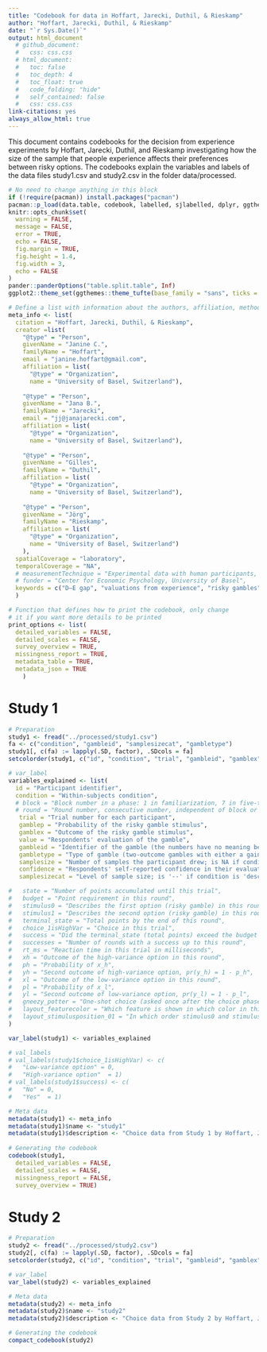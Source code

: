 ```yaml
---
title: "Codebook for data in Hoffart, Jarecki, Duthil, & Rieskamp"
author: "Hoffart, Jarecki, Duthil, & Rieskamp"
date: "`r Sys.Date()`"
output: html_document
  # github_document:
  #   css: css.css
  # html_document:
  #   toc: false
  #   toc_depth: 4
  #   toc_float: true
  #   code_folding: "hide"
  #   self_contained: false
  #   css: css.css
link-citations: yes
always_allow_html: true
---
```


This document contains codebooks for the decision from experience experiments by Hoffart, Jarecki, Duthil, and Rieskamp investigating how the size of the sample that people experience affects their preferences between risky options. The codebooks explain the variables and labels of the data files study1.csv and study2.csv in the folder data/processed.


```r
# No need to change anything in this block
if (!require(pacman)) install.packages("pacman")
pacman::p_load(data.table, codebook, labelled, sjlabelled, dplyr, ggthemes)
knitr::opts_chunk$set(
  warning = FALSE,
  message = FALSE,
  error = TRUE,
  echo = FALSE,
  fig.margin = TRUE,
  fig.height = 1.4,
  fig.width = 3,
  echo = FALSE
)
pander::panderOptions("table.split.table", Inf)
ggplot2::theme_set(ggthemes::theme_tufte(base_family = "sans", ticks = FALSE))
```

```r
# Define a list with information about the authors, affiliation, methods of data collection, and so forth (called meta information)
meta_info <- list(
  citation = "Hoffart, Jarecki, Duthil, & Rieskamp",
  creator =list(
    "@type" = "Person", 
    givenName = "Janine C.", 
    familyName = "Hoffart",
    email = "janine.hoffart@gmail.com",
    affiliation = list(
      "@type" = "Organization",
      name = "University of Basel, Switzerland"),
    
    "@type" = "Person",
    givenName = "Jana B.",
    familyName = "Jarecki",
    email = "jj@janajarecki.com", 
    affiliation = list(
      "@type" = "Organization",
      name = "University of Basel, Switzerland"),
    
    "@type" = "Person", 
    givenName = "Gilles", 
    familyName = "Duthil",
    affiliation = list(
      "@type" = "Organization",
      name = "University of Basel, Switzerland"),
    
    "@type" = "Person", 
    givenName = "Jörg", 
    familyName = "Rieskamp",
    affiliation = list(
      "@type" = "Organization",
      name = "University of Basel, Switzerland")
    ),
  spatialCoverage = "laboratory",
  temporalCoverage = "NA",
  # measurementTechnique = "Experimental data with human participants, within-subjects design",
  # funder = "Center for Economic Psychology, University of Basel",
  keywords = c("D–E gap", "valuations from experience", "risky gambles", "cognitive modeling")
  )

# Function that defines how to print the codebook, only change
# it if you want more details to be printed
print_options <- list(
  detailed_variables = FALSE,
  detailed_scales = FALSE,
  survey_overview = TRUE,
  missingness_report = TRUE,
  metadata_table = TRUE,
  metadata_json = TRUE
    )
```

# Study 1
```r
# Preparation
study1 <- fread("../processed/study1.csv")
fa <- c("condition", "gambleid", "samplesizecat", "gambletype")
study1[, c(fa) := lapply(.SD, factor), .SDcols = fa]
setcolorder(study1, c("id", "condition", "trial", "gambleid", "gamblex", "gamblep", "gambletype", "samplesizecat", "samplesize"))

# var_label
variables_explained <- list(
  id = "Participant identifier",
  condition = "Within-subjects condition",
  # block = "Block number in a phase: 1 in familiarization, 7 in five-trial phase, 1 in one-shot phase",
  # round = "Round number, consecutive number, independent of block or phase",
   trial = "Trial number for each participant",
   gamblep = "Probability of the risky gamble stimulus",
   gamblex = "Outcome of the risky gamble stimulus",
   value = "Respondents' evaluation of the gamble",
   gambleid = "Identifier of the gamble (the numbers have no meaning beyond that they differentiate different gambles)",
   gambletype = "Type of gamble (two-outcome gambles with either a gain or a zero outcome)", # part in brackets necessary?
   samplesize = "Number of samples the participant drew; is NA if condition is 'description'",
   confidence = "Respondents' self-reported confidence in their evaluation",
   samplesizecat = "Level of sample size; is '--' if condition is 'description'"

#   state = "Number of points accumulated until this trial",
#   budget = "Point requirement in this round",
#   stimulus0 = "Describes the first option (risky gamble) in this round in xpy notation: firstOutcome_prFirst_secondOutcome",
#   stimulus1 = "Describes the second option (risky gamble) in this round in xpy notation: firstOutcome_prFirst_secondOutcome", 
#   terminal_state = "Total points by the end of this round",
#   choice_1isHighVar = "Choice in this trial",
#   success = "Did the terminal_state (total points) exceed the budget (requirement) by the end of this round?",
#   successes = "Number of rounds with a success up to this round",
#   rt_ms = "Reaction time in this trial in milliseconds",
#   xh = "Outcome of the high-variance option in this round",
#   ph = "Probability of x_h",
#   yh = "Second outcome of high-variance option, pr(y_h) = 1 - p_h",
#   xl = "Outcome of the low-variance option in this round",
#   pl = "Probability of x_l",
#   yl = "Second outcome of low-variance option, pr(y_l) = 1 - p_l",
#   gneezy_potter = "One-shot choice (asked once after the choice phase): Which part of the 100 pennys do you wish to invest in the lottery? With probability 67% the lottery pays zero. You earn the amount that you did not invest. With probability 33% the lottery pays 2.5X. You earn +2.5 x X plus the amount that you did not invest.",
#   layout_featurecolor = "Which feature is shown in which color in this round. The colors are dark grey (RGB #D9D9D9, grey85) or light grey (RGB #737373, gray45)",
#   layout_stimulusposition_01 = "In which order stimulus0 and stimulus 1 are shown in this round (left or right on screen)"
)

var_label(study1) <- variables_explained

# val_labels
# val_labels(study1$choice_1isHighVar) <- c(
#   "Low-variance option" = 0,
#   "High-variance option"  = 1)
# val_labels(study1$success) <- c(
#   "No" = 0,
#   "Yes"  = 1)

# Meta data
metadata(study1) <- meta_info
metadata(study1)$name <- "study1"
metadata(study1)$description <- "Choice data from Study 1 by Hoffart, Jarecki, Duthil, and Rieskamp, which examined the effect of sample size on preferences between risky options. In Study 1, the possible outcomes were known before the sampling phase."
   
# Generating the codebook
codebook(study1,
  detailed_variables = FALSE,
  detailed_scales = FALSE,
  missingness_report = FALSE,
  survey_overview = TRUE)
```

# Study 2
```r
# Preparation
study2 <- fread("../processed/study2.csv")
study2[, c(fa) := lapply(.SD, factor), .SDcols = fa]
setcolorder(study2, c("id", "condition", "trial", "gambleid", "gamblex", "gamblep", "gambletype", "samplesizecat", "samplesize"))

# var_label
var_label(study2) <- variables_explained

# Meta data
metadata(study2) <- meta_info
metadata(study2)$name <- "study2"
metadata(study2)$description <- "Choice data from Study 2 by Hoffart, Jarecki, Duthil, and Rieskamp, which examined the effect of sample size on preferences between risky options. In Study 2, the possible outcomes were learned during the sampling phase."

# Generating the codebook
compact_codebook(study2)
```
